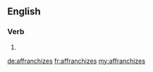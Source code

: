 ==English==

===Verb===
{{head|en}}

# {{en-third-person singular of|affranchize}}

[[de:affranchizes]]
[[fr:affranchizes]]
[[my:affranchizes]]